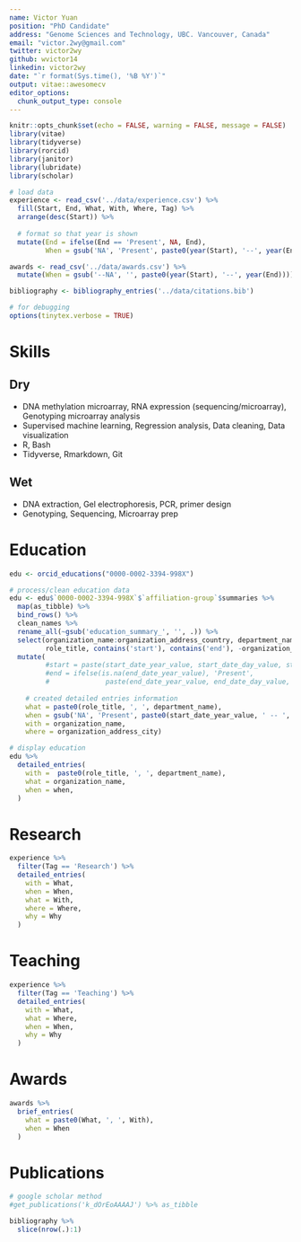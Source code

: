 ```yaml
---
name: Victor Yuan
position: "PhD Candidate"
address: "Genome Sciences and Technology, UBC. Vancouver, Canada"
email: "victor.2wy@gmail.com"
twitter: victor2wy
github: wvictor14
linkedin: victor2wy
date: "`r format(Sys.time(), '%B %Y')`"
output: vitae::awesomecv
editor_options: 
  chunk_output_type: console
---
```


```r
knitr::opts_chunk$set(echo = FALSE, warning = FALSE, message = FALSE)
library(vitae)
library(tidyverse)
library(rorcid)
library(janitor)
library(lubridate)
library(scholar)

# load data
experience <- read_csv('../data/experience.csv') %>%
  fill(Start, End, What, With, Where, Tag) %>%  
  arrange(desc(Start)) %>% 
  
  # format so that year is shown
  mutate(End = ifelse(End == 'Present', NA, End),
         When = gsub('NA', 'Present', paste0(year(Start), '--', year(End)))) 

awards <- read_csv('../data/awards.csv') %>%
  mutate(When = gsub('--NA', '', paste0(year(Start), '--', year(End))))

bibliography <- bibliography_entries('../data/citations.bib')

# for debugging
options(tinytex.verbose = TRUE)

```

# Skills

## Dry 

* DNA methylation microarray, RNA expression (sequencing/microarray), Genotyping microarray analysis
* Supervised machine learning, Regression analysis, Data cleaning, Data visualization
* R, Bash
* Tidyverse, Rmarkdown, Git

## Wet

* DNA extraction, Gel electrophoresis, PCR, primer design
* Genotyping, Sequencing, Microarray prep

# Education

```r
edu <- orcid_educations("0000-0002-3394-998X")

# process/clean education data
edu <- edu$`0000-0002-3394-998X`$`affiliation-group`$summaries %>%
  map(as_tibble) %>%
  bind_rows() %>%
  clean_names %>%
  rename_all(~gsub('education_summary_', '', .)) %>%
  select(organization_name:organization_address_country, department_name, 
         role_title, contains('start'), contains('end'), -organization_disambiguated_organization) %>%
  mutate(
         #start = paste(start_date_year_value, start_date_day_value, start_date_month_value, sep = '-'),
         #end = ifelse(is.na(end_date_year_value), 'Present', 
         #              paste(end_date_year_value, end_date_day_value, end_date_month_value, sep = '-')),
    
    # created detailed entries information
    what = paste0(role_title, ', ', department_name),
    when = gsub('NA', 'Present', paste0(start_date_year_value, ' -- ', end_date_year_value)),
    with = organization_name,
    where = organization_address_city) 

# display education
edu %>%
  detailed_entries(
    with =  paste0(role_title, ', ', department_name),
    what = organization_name,
    when = when,
  )
```

# Research

```r
experience %>%
  filter(Tag == 'Research') %>%
  detailed_entries(
    with = What,
    when = When,
    what = With,
    where = Where,
    why = Why
  )
```

# Teaching

```r
experience %>%
  filter(Tag == 'Teaching') %>%
  detailed_entries(
    with = What,
    what = Where,
    when = When,
    why = Why
  )
```

# Awards

```r
awards %>%
  brief_entries(
    what = paste0(What, ', ', With),
    when = When
  )
```

# Publications

```r
# google scholar method
#get_publications('k_dOrEoAAAAJ') %>% as_tibble

bibliography %>%
  slice(nrow(.):1)
```



